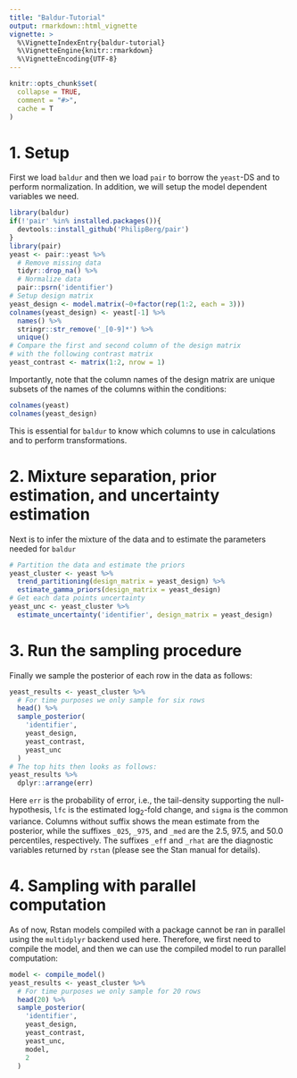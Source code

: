 ```yaml
---
title: "Baldur-Tutorial"
output: rmarkdown::html_vignette
vignette: >
  %\VignetteIndexEntry{baldur-tutorial}
  %\VignetteEngine{knitr::rmarkdown}
  %\VignetteEncoding{UTF-8}
---
```


```r
knitr::opts_chunk$set(
  collapse = TRUE,
  comment = "#>",
  cache = T
)
```
# 1. Setup
First we load `baldur` and then we load `pair` to borrow the `yeast`-DS and to perform normalization. In addition, we will setup the model dependent variables we need.
```r
library(baldur)
if(!'pair' %in% installed.packages()){
  devtools::install_github('PhilipBerg/pair')
}
library(pair)
yeast <- pair::yeast %>% 
  # Remove missing data
  tidyr::drop_na() %>% 
  # Normalize data
  pair::psrn('identifier')
# Setup design matrix
yeast_design <- model.matrix(~0+factor(rep(1:2, each = 3)))
colnames(yeast_design) <- yeast[-1] %>% 
  names() %>% 
  stringr::str_remove('_[0-9]*') %>% 
  unique()
# Compare the first and second column of the design matrix
# with the following contrast matrix
yeast_contrast <- matrix(1:2, nrow = 1)
```
Importantly, note that the column names of the design matrix are unique subsets of the names of the columns within the conditions:
```r
colnames(yeast)
colnames(yeast_design)
```
This is essential for `baldur` to know which columns to use in calculations and to perform transformations.

# 2. Mixture separation, prior estimation, and uncertainty estimation
Next is to infer the mixture of the data and to estimate the parameters needed for `baldur`
```r
# Partition the data and estimate the priors
yeast_cluster <- yeast %>% 
  trend_partitioning(design_matrix = yeast_design) %>% 
  estimate_gamma_priors(design_matrix = yeast_design)
# Get each data points uncertainty
yeast_unc <- yeast_cluster %>% 
  estimate_uncertainty('identifier', design_matrix = yeast_design)
```

# 3. Run the sampling procedure
Finally we sample the posterior of each row in the data as follows:
```r
yeast_results <- yeast_cluster %>% 
  # For time purposes we only sample for six rows
  head() %>% 
  sample_posterior(
    'identifier',
    yeast_design,
    yeast_contrast,
    yeast_unc
  )
# The top hits then looks as follows:
yeast_results %>% 
  dplyr::arrange(err)
```
Here `err` is the probability of error, i.e., the tail-density supporting the null-hypothesis, `lfc` is the estimated log$_2$-fold change, and `sigma` is the common variance.
Columns without suffix shows the mean estimate from the posterior, while the suffixes `_025`, `_975`, and `_med` are the 2.5, 97.5, and 50.0 percentiles, respectively.
The suffixes `_eff` and `_rhat` are the diagnostic variables returned by `rstan` (please see the Stan manual for details).

# 4. Sampling with parallel computation
As of now, Rstan models compiled with a package cannot be ran in parallel using the `multidplyr` backend used here.
Therefore, we first need to compile the model, and then we can use the compiled model to run parallel computation:
```r
model <- compile_model()
yeast_results <- yeast_cluster %>% 
  # For time purposes we only sample for 20 rows
  head(20) %>% 
  sample_posterior(
    'identifier',
    yeast_design,
    yeast_contrast,
    yeast_unc,
    model,
    2
  )
```
